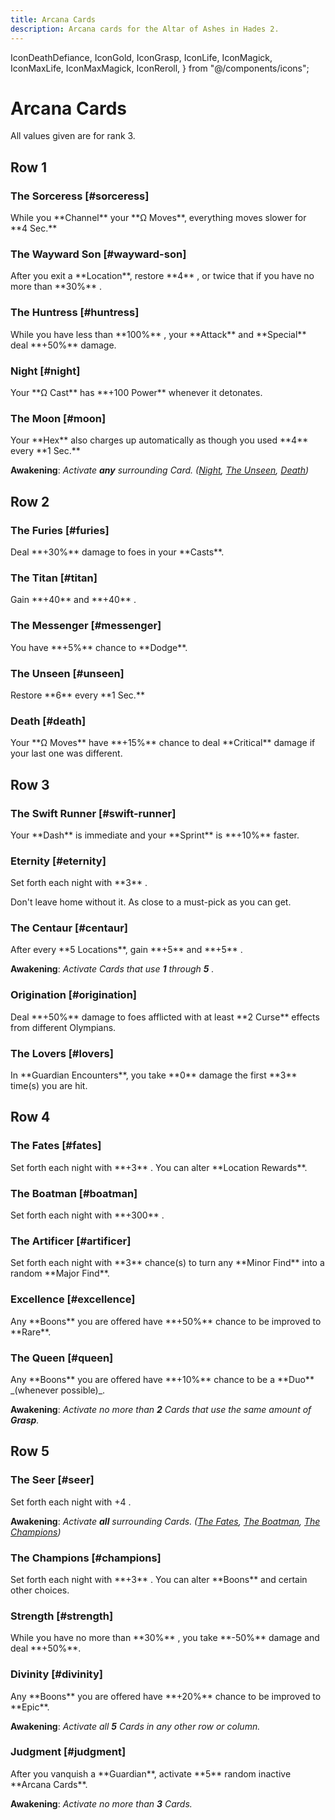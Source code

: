 ```yaml
---
title: Arcana Cards
description: Arcana cards for the Altar of Ashes in Hades 2.
---
```



  IconDeathDefiance,
  IconGold,
  IconGrasp,
  IconLife,
  IconMagick,
  IconMaxLife,
  IconMaxMagick,
  IconReroll,
} from "@/components/icons";

# Arcana Cards

<Callout>All values given are for rank 3.</Callout>

## Row 1

### The Sorceress [#sorceress]

<Arcana data={DbArcana.sorceress}>
  While you **Channel** your **Ω Moves**, everything moves slower for **4 Sec.**
</Arcana>

### The Wayward Son [#wayward-son]

<Arcana data={DbArcana.waywardSon}>
  After you exit a **Location**, restore **4** <IconLife />, or twice that if
  you have no more than **30%** <IconLife />.
</Arcana>

### The Huntress [#huntress]

<Arcana data={DbArcana.huntress}>
  While you have less than **100%** <IconMagick />, your **Attack** and
  **Special** deal **+50%** damage.
</Arcana>

### Night [#night]

<Arcana data={DbArcana.night}>
  Your **Ω Cast** has **+100 Power** whenever it detonates.

</Arcana>

### The Moon [#moon]

<Arcana data={DbArcana.moon}>
Your **Hex** also charges up automatically as though you used **4** <IconMagick /> every **1 Sec.**

**Awakening**: _Activate **any** surrounding Card. ([Night](/arcana#night), [The Unseen](/arcana#unseen), [Death](/arcana#death))_

</Arcana>

## Row 2

### The Furies [#furies]

<Arcana data={DbArcana.furies}>
  Deal **+30%** damage to foes in your **Casts**.
</Arcana>

### The Titan [#titan]

<Arcana data={DbArcana.titan}>
  Gain **+40** <IconMaxLife /> and **+40** <IconMaxMagick />.
</Arcana>

### The Messenger [#messenger]

<Arcana data={DbArcana.messenger}>
You have **+5%** chance to **Dodge**.

</Arcana>

### The Unseen [#unseen]

<Arcana data={DbArcana.unseen}>
  Restore **6** <IconMagick /> every **1 Sec.**
</Arcana>

### Death [#death]

<Arcana data={DbArcana.death}>
  Your **Ω Moves** have **+15%** chance to deal **Critical** damage if your last
  one was different.
</Arcana>

## Row 3

### The Swift Runner [#swift-runner]

<Arcana data={DbArcana.swiftRunner}>
  Your **Dash** is immediate and your **Sprint** is **+10%** faster.
</Arcana>

### Eternity [#eternity]

<Arcana data={DbArcana.eternity}>
  Set forth each night with **3** <IconDeathDefiance />.
</Arcana>

Don't leave home without it. As close to a must-pick as you can get.

### The Centaur [#centaur]

<Arcana data={DbArcana.centaur}>
After every **5 Locations**, gain **+5** <IconMaxLife /> and **+5** <IconMaxMagick />.

**Awakening**: _Activate Cards that use **1** <IconGrasp /> through **5** <IconGrasp />._

</Arcana>

### Origination [#origination]

<Arcana data={DbArcana.origination}>
  Deal **+50%** damage to foes afflicted with at least **2 Curse** effects from
  different Olympians.
</Arcana>

### The Lovers [#lovers]

<Arcana data={DbArcana.lovers}>
  In **Guardian Encounters**, you take **0** damage the first **3** time(s) you
  are hit.
</Arcana>

## Row 4

### The Fates [#fates]

<Arcana data={DbArcana.fates}>
  Set forth each night with **+3** <IconReroll />. You can alter **Location
  Rewards**.
</Arcana>

### The Boatman [#boatman]

<Arcana data={DbArcana.boatman}>
  Set forth each night with **+300** <IconGold />.
</Arcana>

### The Artificer [#artificer]

<Arcana data={DbArcana.artificer}>
  Set forth each night with **3** chance(s) to turn any **Minor Find** into a
  random **Major Find**.
</Arcana>

### Excellence [#excellence]

<Arcana data={DbArcana.excellence}>
  Any **Boons** you are offered have **+50%** chance to be improved to
  <TextHighlight type="rare">**Rare**</TextHighlight>.
</Arcana>

### The Queen [#queen]

<Arcana data={DbArcana.queen}>
Any **Boons** you are offered have **+10%** chance to be a <TextHighlight type='duo'>**Duo**</TextHighlight> _(whenever possible)_.

**Awakening**: _Activate no more than **2** Cards that use the same amount of **Grasp**._

</Arcana>

## Row 5

### The Seer [#seer]

<Arcana data={DbArcana.seer}>
  Set forth each night with +4 <IconReroll />.

**Awakening**: _Activate **all** surrounding Cards. ([The Fates](/arcana#the-fates),
[The Boatman](/arcana#the-boatman), [The Champions](/arcana#the-champions))_

</Arcana>

### The Champions [#champions]

<Arcana data={DbArcana.champions}>
  Set forth each night with **+3** <IconReroll />. You can alter **Boons** and
  certain other choices.
</Arcana>

### Strength [#strength]

<Arcana data={DbArcana.strength}>
  While you have no more than **30%** <IconLife />, you take **-50%** damage and
  deal **+50%**.
</Arcana>

### Divinity [#divinity]

<Arcana data={DbArcana.divinity}>
  Any **Boons** you are offered have **+20%** chance to be improved to <TextHighlight type='epic'>**Epic**</TextHighlight>.

**Awakening**: _Activate all **5** Cards in any other row or column._

</Arcana>

### Judgment [#judgment]

<Arcana data={DbArcana.judgment}>
After you vanquish a **Guardian**, activate **5** random inactive **Arcana Cards**.

**Awakening**: _Activate no more than **3** Cards._

</Arcana>
